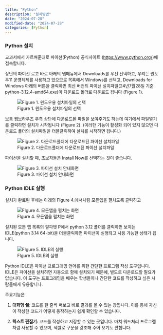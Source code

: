 ```yaml
---
title: "Python"
description: "설치방법"
date: "2024-07-28"
modified-date: "2024-07-28"
categories: [Python]
---
```


### Python 설치

교과서에서 가르쳐준대로 파이선(Python) 공식사이트 (<https://www.python.org/>)에 접속합니다.

상단의 파이선 로고 바로 아래의 탭메뉴에서 Downloads를 우선 선택하고, 우리는 원도우11 운영체제를 사용하고 있으므로 목록에서 Windows를 선택고, Downloads for WIndows 아래의 버튼을 클릭하면 최신 버전의 파이선 설치파일(24년7월28일 기준 python-3.12.4-amd64.exe)이 다운로드 폴더로 다운로드 됩니다 (Figure 1).

![Figure 1. 윈도우용 설치파일의 선택](images/파이선설치파일선택.png)

보통 웹브라우즈 우측 상단에 다운로드된 파일을 보여주기도 하는데 여기에서 파일열기를 클릭하면 설치가 시작됩니다 (Figure 2). (이러한 기능이 활성화 되어 있지 않으면 다운로드 폴더의 설치파일을 더블클릭하여 설치를 시작하면 됩니다.)

![Figure 2. 다운로드폴더에 다운로드된 파이선 설치파일](images/다운로드된설치파일.png)

파이선을 설치할 때, 초보자들은 Install Now를 선택하는 것이 좋습니다.

![Figure 3. 파이선 설치 안내화면](images/설치옵션.png)

### Python IDLE 실행

설치가 완료된 후에는 아래의 Figure 4.에서처럼 모든앱을 펼치도록 클릭하고

![FIgure 4. 모든앱을 펼치는 화면](images/모든앱에서.png)

설치된 모든 앱 목록의 알파벳 P에서 python 3.12 폴더를 클릭하면 보이는 IDLE(python 3.14 64-bit)을 더블클릭하면 파이선이 실행되고 사용 가능한 상태가 됩니다.

![FIgure 5. IDLE의 실행](images/설치된파이선.png)

Python IDLE은 파이선 프로그래밍 언어를 위한 간단한 프로그램 작성 도구입니다. IDLE은 파이선을 설치하면 자동으로 함께 설치되기 때문에, 별도로 다운로드할 필요가 없습니다. 이 도구는 프로그래밍을 배우는 학생들이나 간단한 코드를 작성하고 싶은 사람들에게 유용합니다.

주요기능은

1.  **대화형 쉘**: 코드를 한 줄씩 써보고 바로 결과를 볼 수 있는 창입니다. 이를 통해 자신이 작성한 코드가 어떻게 동작하는지 쉽게 확인할 수 있습니다.

2.  **텍스트 편집기**: 코드를 작성하고 저장할 수 있는 곳입니다. 마치 워드처리 프로그램처럼 사용할 수 있으며, 색깔로 구문을 강조해 주어 보기도 편합니다.
